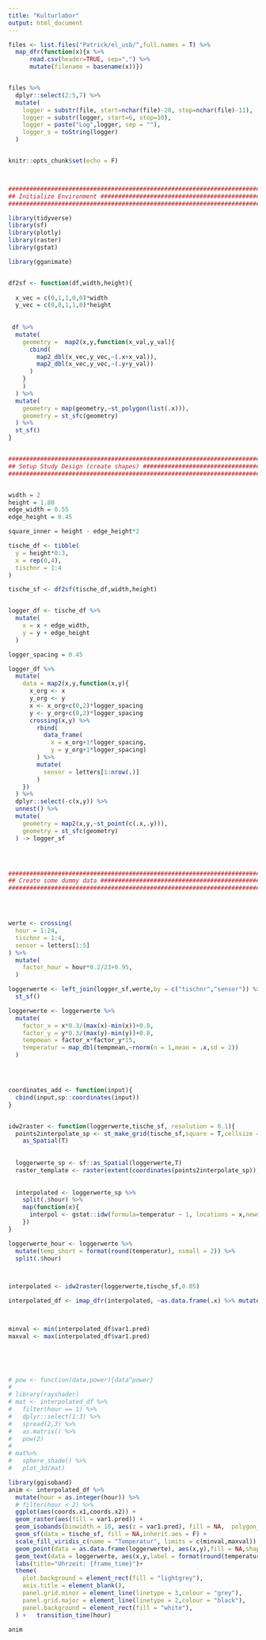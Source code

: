```yaml
---
title: "Kulturlabor"
output: html_document
---
```


```r
files <- list.files("Patrick/el_usb/",full.names = T) %>%
  map_dfr(function(x){x %>%
      read.csv(header=TRUE, sep=",") %>%
      mutate(filename = basename(x))})


files %>%
  dplyr::select(2:5,7) %>%
  mutate(
    logger = substr(file, start=nchar(file)-20, stop=nchar(file)-11),
    logger = substr(logger, start=6, stop=10),
    logger = paste("Log",logger, sep = ""),
    logger_s = toString(logger)
  )



```


```r
knitr::opts_chunk$set(echo = F)



################################################################################
## Initialize Environment ######################################################
################################################################################

library(tidyverse)
library(sf)
library(plotly)
library(raster)
library(gstat)

library(gganimate)


df2sf <- function(df,width,height){
  
  x_vec = c(0,1,1,0,0)*width
  y_vec = c(0,0,1,1,0)*height
  
  
 df %>%
  mutate(
    geometry =  map2(x,y,function(x_val,y_val){
      cbind(
        map2_dbl(x_vec,y_vec,~(.x+x_val)),
        map2_dbl(x_vec,y_vec,~(.y+y_val))
      )
    }
    )
  ) %>% 
  mutate(
    geometry = map(geometry,~st_polygon(list(.x))),
    geometry = st_sfc(geometry)
  ) %>%
  st_sf()
}


################################################################################
## Setup Study Design (create shapes) ##########################################
################################################################################


width = 2
height = 1.80
edge_width = 0.55
edge_height = 0.45

square_inner = height - edge_height*2

tische_df <- tibble(
  y = height*0:3,
  x = rep(0,4),
  tischnr = 1:4
)

tische_sf <- df2sf(tische_df,width,height)


logger_df <- tische_df %>%
  mutate(
    x = x + edge_width,
    y = y + edge_height
  )

logger_spacing = 0.45

logger_df %>%
  mutate(
    data = map2(x,y,function(x,y){
      x_org <- x
      y_org <- y
      x <- x_org+c(0,2)*logger_spacing
      y <- y_org+c(0,2)*logger_spacing
      crossing(x,y) %>%
        rbind(
          data_frame(
            x = x_org+1*logger_spacing,
            y = y_org+1*logger_spacing)
        ) %>%
        mutate(
          sensor = letters[1:nrow(.)]
        )
    })
  ) %>%
  dplyr::select(-c(x,y)) %>%
  unnest() %>%
  mutate(
    geometry = map2(x,y,~st_point(c(.x,.y))),
    geometry = st_sfc(geometry)
  ) -> logger_sf




################################################################################
## Create some dummy data ######################################################
################################################################################




werte <- crossing(
  hour = 1:24,
  tischnr = 1:4,
  sensor = letters[1:5]
) %>%
  mutate(
    factor_hour = hour*0.2/23+0.95,
  )

loggerwerte <- left_join(logger_sf,werte,by = c("tischnr","sensor")) %>%
  st_sf()

loggerwerte <- loggerwerte %>%
  mutate(
    factor_x = x*0.3/(max(x)-min(x))+0.8,
    factor_y = y*0.3/(max(y)-min(y))+0.8,
    tempmean = factor_x*factor_y*15,
    temperatur = map_dbl(tempmean,~rnorm(n = 1,mean = .x,sd = 2))
  )




coordinates_add <- function(input){
  cbind(input,sp::coordinates(input))
}


idw2raster <- function(loggerwerte,tische_sf, resolution = 0.1){
  points2interpolate_sp <- st_make_grid(tische_sf,square = T,cellsize = resolution/2,what = "centers") %>%
    as_Spatial(T)
  
  
  loggerwerte_sp <- sf::as_Spatial(loggerwerte,T)
  raster_template <- raster(extent(coordinates(points2interpolate_sp)), resolution = resolution)
  
  
  interpolated <- loggerwerte_sp %>%
    split(.$hour) %>%
    map(function(x){
      interpol <- gstat::idw(formula=temperatur ~ 1, locations = x,newdata = points2interpolate_sp, idp = 2.0)
    })
}

loggerwerte_hour <- loggerwerte %>%
  mutate(temp_short = format(round(temperatur), nsmall = 2)) %>%
  split(.$hour)



interpolated <- idw2raster(loggerwerte,tische_sf,0.05)

interpolated_df <- imap_dfr(interpolated, ~as.data.frame(.x) %>% mutate(hour = .y))



minval <- min(interpolated_df$var1.pred)
maxval <- max(interpolated_df$var1.pred)
  

 
  

```



```r


# pow <- function(data,power){data^power}
# 
# library(rayshader)
# mat <- interpolated_df %>%
#   filter(hour == 1) %>%
#   dplyr::select(1:3) %>%
#   spread(2,3) %>%
#   as.matrix() %>%
#   pow(2)
# 
# mat%>%
#   sphere_shade() %>%
#   plot_3d(mat)

```



```r

library(ggisoband)
anim <- interpolated_df %>%
  mutate(hour = as.integer(hour)) %>%
  # filter(hour < 2) %>%
  ggplot(aes(coords.x1,coords.x2)) +
  geom_raster(aes(fill = var1.pred)) +
  geom_isobands(binwidth = 10, aes(z = var1.pred), fill = NA,  polygon_outline = T)  +
  geom_sf(data = tische_sf, fill = NA,inherit.aes = F) +
  scale_fill_viridis_c(name = "Temperatur", limits = c(minval,maxval)) +
  geom_point(data = as.data.frame(loggerwerte), aes(x,y),fill = NA,shape = 4,inherit.aes = F) +
  geom_text(data = loggerwerte, aes(x,y,label = format(round(temperatur,1),nsmall = 1)),nudge_x = 0.15,nudge_y = 0.15,size = 2,) +
  labs(title="Uhrzeit: {frame_time}")+
  theme(
    plot.background = element_rect(fill = "lightgrey"),
    axis.title = element_blank(),
    panel.grid.minor = element_line(linetype = 3,colour = "grey"),
    panel.grid.major = element_line(linetype = 2,colour = "black"),
    panel.background = element_rect(fill = "white"),
  ) +   transition_time(hour)


```

```r
anim
```


